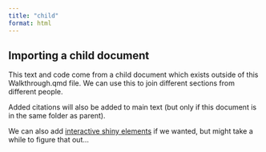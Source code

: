 ```yaml
---
title: "child"
format: html
---
```


## Importing a child document

This text and code come from a child document which exists outside of this Walkthrough.qmd file. We can use this to join different sections from different people.

Added citations will also be added to main text (but only if this document is in the same folder as parent).

We can also add [interactive shiny elements](https://quarto.org/docs/interactive/ojs/shiny.html) if we wanted, but might take a while to figure that out...
